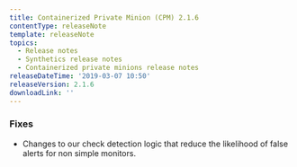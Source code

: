 ```yaml
---
title: Containerized Private Minion (CPM) 2.1.6
contentType: releaseNote
template: releaseNote
topics:
  - Release notes
  - Synthetics release notes
  - Containerized private minions release notes
releaseDateTime: '2019-03-07 10:50'
releaseVersion: 2.1.6
downloadLink: ''
---
```


### Fixes

* Changes to our check detection logic that reduce the likelihood of false alerts for non simple monitors.
